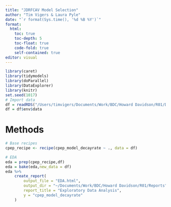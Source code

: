 ```yaml
---
title: "JDRFCAV Model Selection"
author: "Tim Vigers & Laura Pyle"
date: "`r format(Sys.time(), '%d %B %Y')`"
format:
  html:
    toc: true
    toc-depth: 5
    toc-float: true
    code-fold: true
    self-contained: true
editor: visual
---
```


```r
library(caret)
library(tidymodels)
library(doParallel)
library(DataExplorer)
library(knitr)
set.seed(1017)
# Import data
df = readRDS("/Users/timvigers/Documents/Work/BDC/Howard Davidson/R01/Data_Raw/subset_data.rds")
df = df$env$data
```

# Methods

```r
# Base recipes
cpep_recipe <- recipe(cpep_model_decayrate ~ ., data = df)
```

```r
# EDA
eda = prep(cpep_recipe,df)
eda = bake(eda,new_data = df)
eda %>%
    create_report(
        output_file = "EDA.html",
        output_dir = "~/Documents/Work/BDC/Howard Davidson/R01/Reports",
        report_title = "Exploratory Data Analysis",
        y = "cpep_model_decayrate"
    )
```

